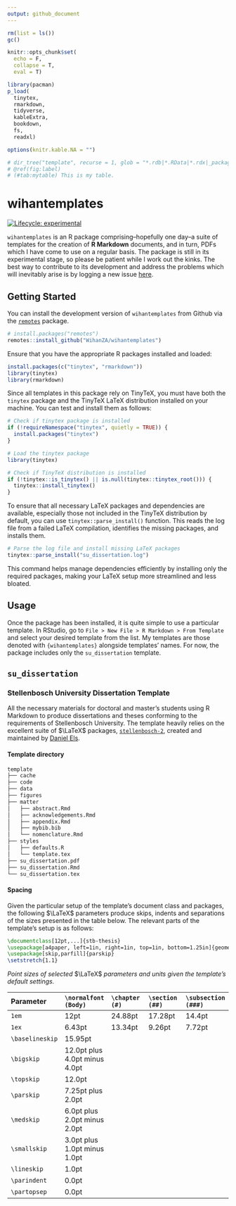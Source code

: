 ```yaml
---
output: github_document
---
```


```r

rm(list = ls())
gc()

knitr::opts_chunk$set(
  echo = F,
  collapse = T,
  eval = T)

library(pacman)
p_load(
  tinytex,
  rmarkdown,
  tidyverse,
  kableExtra,
  bookdown,
  fs,
  readxl)

options(knitr.kable.NA = "")

# dir_tree("template", recurse = 1, glob = "*.rdb|*.RData|*.rdx|_packages", invert = T) 
# @ref(fig:label)
# (#tab:mytable) This is my table.


```

# wihantemplates

<!-- badges: start -->
[![Lifecycle: experimental](https://img.shields.io/badge/lifecycle-experimental-orange.svg)](https://lifecycle.r-lib.org/articles/stages.html#experimental)
<!-- badges: end -->

`wihantemplates` is an R package comprising--hopefully one day--a suite of templates for the creation of **R Markdown** documents, and in turn, PDFs which I have come to use on a regular basis.
The package is still in its experimental stage, so please be patient while I work out the kinks.
The best way to contribute to its development and address the problems which will inevitably arise is by logging a new issue [here](https://github.com/WihanZA/wihantemplates/issues).

## Getting Started

You can install the development version of `wihantemplates` from Github via the [`remotes`](https://github.com/r-lib/remotes#readme) package.

```r
# install.packages("remotes")
remotes::install_github("WihanZA/wihantemplates")
```

Ensure that you have the appropriate R packages installed and loaded:

```r
install.packages(c("tinytex", "rmarkdown"))
library(tinytex)
library(rmarkdown)
```
Since all templates in this package rely on TinyTeX, you must have both the `tinytex` package and the TinyTeX LaTeX distribution installed on your machine. You can test and install them as follows:

```r
# Check if tinytex package is installed
if (!requireNamespace("tinytex", quietly = TRUE)) {
  install.packages("tinytex")
}

# Load the tinytex package
library(tinytex)

# Check if TinyTeX distribution is installed
if (!tinytex::is_tinytex() || is.null(tinytex::tinytex_root())) {
  tinytex::install_tinytex()
}
```

To ensure that all necessary LaTeX packages and dependencies are available, especially those not included in the TinyTeX distribution by default, you can use `tinytex::parse_install()` function. This reads the log file from a failed LaTeX compilation, identifies the missing packages, and installs them.

```r
# Parse the log file and install missing LaTeX packages
tinytex::parse_install("su_dissertation.log")
```

This command helps manage dependencies efficiently by installing only the required packages, making your LaTeX setup more streamlined and less bloated.


## Usage

Once the package has been installed, it is quite simple to use a particular template.
In RStudio, go to `File > New File > R Markdown > From Template` and select your desired template from the list. My templates are those denoted with `{wihantemplates}` alongside templates' names.
For now, the package includes only the `su_dissertation` template.

## `su_dissertation`

### Stellenbosch University Dissertation Template

All the necessary materials for doctoral and master's students using R Markdown to produce dissertations and theses conforming to the requirements of Stellenbosch University. The template heavily relies on the excellent suite of $\LaTeX$ packages, [`stellenbosch-2`](https://ctan.org/pkg/stellenbosch-2), created and maintained by [Daniel Els](mailto:dnjels@sun.ac.za).


#### Template directory

``` latex
template
├── cache
├── code
├── data
├── figures
├── matter
│   ├── abstract.Rmd
│   ├── acknowledgements.Rmd
│   ├── appendix.Rmd
│   ├── mybib.bib
│   └── nomenclature.Rmd
├── styles
│   ├── defaults.R
│   └── template.tex
├── su_dissertation.pdf
├── su_dissertation.Rmd
└── su_dissertation.tex
```
#### Spacing

Given the particular setup of the template's document class and packages, the following $\LaTeX$ parameters produce skips, indents and separations of the sizes presented in the table below. The relevant parts of the template's setup is as follows:

``` latex
\documentclass[12pt,...]{stb-thesis}
\usepackage[a4paper, left=1in, right=1in, top=1in, bottom=1.25in]{geometry} \usepackage{setspace}
\usepackage[skip,parfill]{parskip} 
\setstretch{1.1}
```

*Point sizes of selected* $\LaTeX$ *parameters and units given the template's default settings.*

| Parameter       | `\normalfont (Body)`          | `\chapter (#)` | `\section (##)` | `\subsection (###)` |
|:--------------|:--------------|:--------------|:--------------|:--------------|
| `1em`           | 12pt                          | 24.88pt        | 17.28pt         | 14.4pt              |
| `1ex`           | 6.43pt                        | 13.34pt        | 9.26pt          | 7.72pt              |
| `\baselineskip` | 15.95pt                       |                |                 |                     |
| `\bigskip`      | 12.0pt plus 4.0pt minus 4.0pt |                |                 |                     |
| `\topskip`      | 12.0pt                        |                |                 |                     |
| `\parskip`      | 7.25pt plus 2.0pt             |                |                 |                     |
| `\medskip`      | 6.0pt plus 2.0pt minus 2.0pt  |                |                 |                     |
| `\smallskip`    | 3.0pt plus 1.0pt minus 1.0pt  |                |                 |                     |
| `\lineskip`     | 1.0pt                         |                |                 |                     |
| `\parindent`    | 0.0pt                         |                |                 |                     |
| `\partopsep`    | 0.0pt                         |                |                 |                     |

